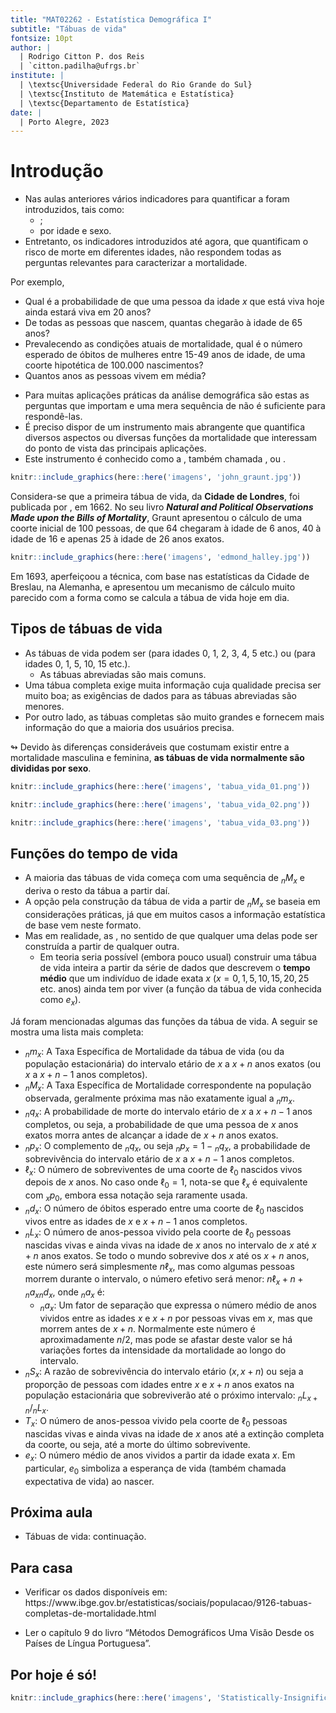 ```yaml
---
title: "MAT02262 - Estatística Demográfica I"
subtitle: "Tábuas de vida"
fontsize: 10pt
author: |
  | Rodrigo Citton P. dos Reis
  | `citton.padilha@ufrgs.br`
institute: |
  | \textsc{Universidade Federal do Rio Grande do Sul}
  | \textsc{Instituto de Matemática e Estatística}
  | \textsc{Departamento de Estatística}
date: |
  | Porto Alegre, 2023
---
```


# Introdução {.allowframebreaks}

- Nas aulas anteriores vários indicadores para quantificar a \structure{mortalidade} foram introduzidos, tais como:
    + \structure{Taxa Bruta de Mortalidade (TBM)};
    + \structure{Taxas Específicas de Mortalidade (TEMs)} por idade e sexo.

- Entretanto, os indicadores introduzidos até agora, que quantificam o risco de morte em diferentes idades, não respondem todas as perguntas relevantes para caracterizar a mortalidade.

\framebreak

Por exemplo, 

- Qual é a probabilidade de que uma pessoa da idade $x$ que está viva hoje ainda estará viva em 20 anos?
- De todas as pessoas que nascem, quantas chegarão à idade de 65 anos?
- Prevalecendo as condições atuais de mortalidade, qual é o número esperado de óbitos de mulheres entre 15-49 anos de idade, de uma coorte hipotética de 100.000 nascimentos?
- Quantos anos as pessoas vivem em média?

\framebreak

- Para muitas aplicações práticas da análise demográfica são estas as perguntas que importam e uma mera sequência de \structure{TEMs} não é suficiente para respondê-las.
- É preciso dispor de um instrumento mais abrangente que quantifica diversos aspectos ou diversas funções da mortalidade que interessam do ponto de vista das principais aplicações. 
- Este instrumento é conhecido como a \structure{tábua de vida}, também chamada \structure{tabela de vida}, \structure{tábua de mortalidade} ou \structure{tabela de sobrevivência}.

\framebreak

```r

knitr::include_graphics(here::here('imagens', 'john_graunt.jpg'))

```

Considera-se que a primeira tábua de vida, da __Cidade de Londres__, foi publicada por \structure{John Graunt}, em 1662. No seu livro *__Natural and Political Observations Made upon the Bills of Mortality__*, Graunt apresentou o cálculo de uma coorte inicial de 100 pessoas, de que 64 chegaram à idade de 6 anos, 40 à idade de 16 e apenas 25 à idade de 26 anos exatos. 

\framebreak

```r

knitr::include_graphics(here::here('imagens', 'edmond_halley.jpg'))

```

Em 1693, \structure{Edmond Halley} aperfeiçoou a técnica, com base nas estatísticas da Cidade de Breslau, na Alemanha, e apresentou um mecanismo de cálculo muito parecido com a forma como se calcula a tábua de vida hoje em dia.

## Tipos de tábuas de vida {.allowframebreaks}

- As tábuas de vida podem ser \structure{completas} (para idades 0, 1, 2, 3, 4, 5 etc.) ou \structure{abreviadas} (para idades 0, 1, 5, 10, 15 etc.). 
    + As tábuas abreviadas são mais comuns. 
- Uma tábua completa exige muita informação cuja qualidade precisa ser muito boa; as exigências de dados para as tábuas abreviadas são menores. 
- Por outro lado, as tábuas completas são muito grandes e fornecem mais informação do que a maioria dos usuários precisa.

$\looparrowright$ Devido às diferenças consideráveis que costumam existir entre a mortalidade masculina e feminina, __as tábuas de vida normalmente são divididas por sexo__.

\framebreak

```r

knitr::include_graphics(here::here('imagens', 'tabua_vida_01.png'))

```

\framebreak

```r

knitr::include_graphics(here::here('imagens', 'tabua_vida_02.png'))

```

\framebreak

```r

knitr::include_graphics(here::here('imagens', 'tabua_vida_03.png'))

```

## Funções do tempo de vida {.allowframebreaks}

- A maioria das tábuas de vida começa com uma sequência de \structure{TEMs} ${}_{n}M_{x}$ e deriva o resto da tábua a partir daí.
- A opção pela construção da tábua de vida a partir de ${}_{n}M_{x}$ se baseia em considerações práticas, já que em muitos casos a informação estatística de base vem neste formato. 
- Mas em realidade, as \structure{funções da tábua de vida são equivalentes}, no sentido de que qualquer uma delas pode ser construída a partir de qualquer outra. 
    + Em teoria seria possível (embora pouco usual) construir uma tábua de vida inteira a partir da série de dados que descrevem o __tempo médio__ que um indivíduo de idade exata $x$ ($x = 0, 1, 5, 10, 15, 20, 25$ etc. anos) ainda tem por viver (a função da tábua de vida conhecida como $e_x$).

\framebreak

Já foram mencionadas algumas das funções da tábua de vida. A seguir se mostra uma lista
mais completa:

- ${}_{n}m_{x}$: A Taxa Específica de Mortalidade da tábua de vida (ou da população estacionária) do intervalo etário de $x$ a $x+n$ anos exatos (ou $x$ a $x+n-1$ anos completos).
- ${}_{n}M_{x}$: A Taxa Específica de Mortalidade correspondente na população observada, geralmente próxima mas não exatamente igual a ${}_{n}m_{x}$.
- ${}_{n}q_{x}$: A probabilidade de morte do intervalo etário de $x$ a $x+n-1$ anos completos, ou seja, a probabilidade de que uma pessoa de $x$ anos exatos morra antes de alcançar a idade de $x+n$ anos exatos.
- ${}_{n}p_{x}$: O complemento de ${}_{n}q_{x}$, ou seja ${}_{n}p_{x} = 1 - {}_{n}q_{x}$, a probabilidade de sobrevivência do intervalo etário de $x$ a $x+n-1$ anos completos.
- $\ell_x$: O número de sobreviventes de uma coorte de $\ell_0$ nascidos vivos depois de $x$ anos. No caso onde $\ell_0 = 1$, nota-se que $\ell_x$ é equivalente com ${}_{x}p_{0}$, embora essa notação seja raramente usada.
- ${}_{n}d_{x}$: O número de óbitos esperado entre uma coorte de $\ell_0$ nascidos vivos entre as idades de $x$ e $x+n-1$ anos completos.
- ${}_{n}L_{x}$: O número de anos-pessoa vivido pela coorte de $\ell_0$ pessoas nascidas vivas e ainda vivas na idade de $x$ anos no intervalo de $x$ até $x+n$ anos exatos. Se todo o mundo sobrevive dos $x$ até os $x+n$ anos, este número será simplesmente $n \ell_x$, mas como algumas pessoas morrem durante o intervalo, o número efetivo será menor: $n \ell_x+n + {}_{n}a_{x} {}_{n}d_{x}$, onde ${}_{n}a_{x}$ é:
    - ${}_{n}a_{x}$: Um fator de separação que expressa o número médio de anos vividos entre as idades $x$ e $x+n$ por pessoas vivas em $x$, mas que morrem antes de $x+n$. Normalmente este número é aproximadamente $n/2$, mas pode se afastar deste valor se há variações fortes da intensidade da mortalidade ao longo do intervalo.
- ${}_{n}S_{x}$: A razão de sobrevivência do intervalo etário $(x,x+n)$ ou seja a proporção de pessoas com idades entre $x$ e $x+n$ anos exatos na população estacionária que sobreviverão até o próximo intervalo: ${}_{n}L_{x+n} / {}_{n}L_{x}$.
- $T_x$: O número de anos-pessoa vivido pela coorte de $\ell_0$ pessoas nascidas vivas e ainda vivas na idade de $x$ anos até a extinção completa da coorte, ou seja, até a morte do último sobrevivente.
- $e_x$: O número médio de anos vividos a partir da idade exata $x$. Em particular, $e_0$ simboliza a esperança de vida (também chamada expectativa de vida) ao nascer.

## Próxima aula

- Tábuas de vida: continuação.

## Para casa {.allowframebreaks}

- Verificar os dados disponíveis em: https://www.ibge.gov.br/estatisticas/sociais/populacao/9126-tabuas-completas-de-mortalidade.html

- Ler o capítulo 9 do livro "Métodos Demográficos Uma Visão Desde os Países de Língua Portuguesa"\footnote{FOZ, Grupo de. \emph{Métodos Demográficos Uma Visão Desde os Países de Língua Portuguesa}. São Paulo: Blucher, 2021. \url{https://www.blucher.com.br/metodos-demograficos-uma-visao-desde-os-paises-de-lingua-portuguesa_9786555500837}}.

## Por hoje é só!

\begin{center}
{\bf Bons estudos!}
\end{center}

```r

knitr::include_graphics(here::here('imagens', 'Statistically-Insignificant-final04.jpg'))

```

